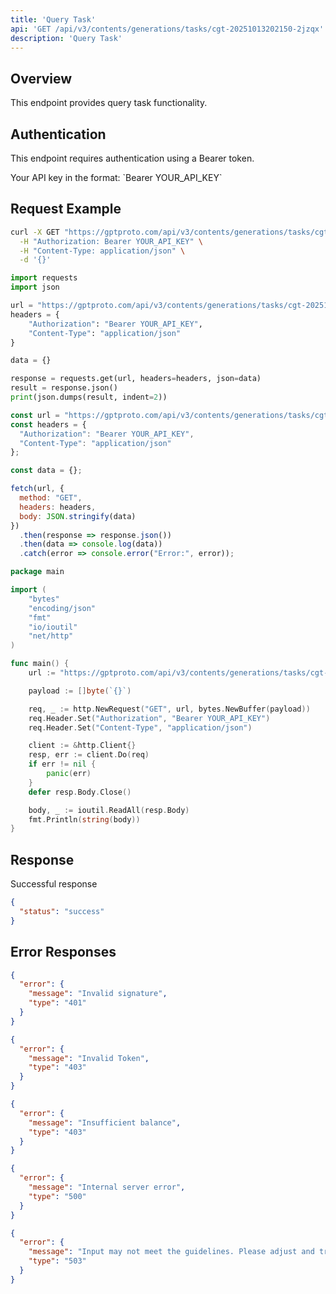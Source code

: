 ```yaml
---
title: 'Query Task'
api: 'GET /api/v3/contents/generations/tasks/cgt-20251013202150-2jzqx'
description: 'Query Task'
---
```


## Overview

This endpoint provides query task functionality.

## Authentication

This endpoint requires authentication using a Bearer token.

<ParamField header="Authorization" type="string" required default="sk-***********">
  Your API key in the format: `Bearer YOUR_API_KEY`
</ParamField>

## Request Example

<CodeGroup>

```bash cURL
curl -X GET "https://gptproto.com/api/v3/contents/generations/tasks/cgt-20251013202150-2jzqx" \
  -H "Authorization: Bearer YOUR_API_KEY" \
  -H "Content-Type: application/json" \
  -d '{}'
```

```python Python
import requests
import json

url = "https://gptproto.com/api/v3/contents/generations/tasks/cgt-20251013202150-2jzqx"
headers = {
    "Authorization": "Bearer YOUR_API_KEY",
    "Content-Type": "application/json"
}

data = {}

response = requests.get(url, headers=headers, json=data)
result = response.json()
print(json.dumps(result, indent=2))
```

```javascript JavaScript
const url = "https://gptproto.com/api/v3/contents/generations/tasks/cgt-20251013202150-2jzqx";
const headers = {
  "Authorization": "Bearer YOUR_API_KEY",
  "Content-Type": "application/json"
};

const data = {};

fetch(url, {
  method: "GET",
  headers: headers,
  body: JSON.stringify(data)
})
  .then(response => response.json())
  .then(data => console.log(data))
  .catch(error => console.error("Error:", error));
```

```go Go
package main

import (
    "bytes"
    "encoding/json"
    "fmt"
    "io/ioutil"
    "net/http"
)

func main() {
    url := "https://gptproto.com/api/v3/contents/generations/tasks/cgt-20251013202150-2jzqx"

    payload := []byte(`{}`)

    req, _ := http.NewRequest("GET", url, bytes.NewBuffer(payload))
    req.Header.Set("Authorization", "Bearer YOUR_API_KEY")
    req.Header.Set("Content-Type", "application/json")

    client := &http.Client{}
    resp, err := client.Do(req)
    if err != nil {
        panic(err)
    }
    defer resp.Body.Close()

    body, _ := ioutil.ReadAll(resp.Body)
    fmt.Println(string(body))
}
```

</CodeGroup>

## Response

<ResponseField name="Success" type="200">
  Successful response

```json
{
  "status": "success"
}
```
</ResponseField>

## Error Responses

<ResponseExample>

```json 401 - Invalid signature
{
  "error": {
    "message": "Invalid signature",
    "type": "401"
  }
}
```

```json 403 - Invalid Token
{
  "error": {
    "message": "Invalid Token",
    "type": "403"
  }
}
```

```json 403 - Insufficient balance
{
  "error": {
    "message": "Insufficient balance",
    "type": "403"
  }
}
```

```json 500 - Internal server error
{
  "error": {
    "message": "Internal server error",
    "type": "500"
  }
}
```

```json 503 - Content policy violation
{
  "error": {
    "message": "Input may not meet the guidelines. Please adjust and try again.",
    "type": "503"
  }
}
```

</ResponseExample>

